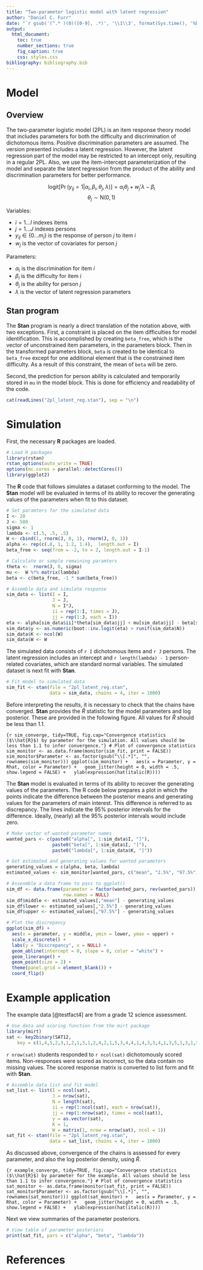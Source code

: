 ```yaml
---
title: "Two-parameter logistic model with latent regression"
author: "Daniel C. Furr"
date: "`r gsub('(^.* )(0)([0-9], .*)', '\\1\\3', format(Sys.time(), '%B %d, %Y'))`"
output:
  html_document:
    toc: true
    number_sections: true
    fig_caption: true
    css: styles.css
bibliography: bibliography.bib
---
```


<!-- 
(Title:)  Two-parameter logistic model with latent regression

Author:  Daniel C. Furr

Date:  2016

Abstract:  This case study documents a Stan model for the two-parameter logistic model (2PL) with latent regression. The latent regression portion of the model may be restricted to an intercept only, yielding a standard 2PL. A brief simulation indicates that the Stan model successfully recovers the generating parameters. An example using a grade 12 science assessment is provided.

Keywords:  education, IRT, 2PL. 
--> 


# Model

## Overview

The two-parameter logistic model (2PL) is an item response theory model that includes parameters for both the difficulty and discrimination of dichotomous items. 
Positive discrimination parameters are assumed.
The version presented includes a latent regression. However, the latent regression part of the model may be restricted to an intercept only, resulting in a regular 2PL.
Also, we use the item-intercept parameterization of the model and separate the latent regression from the product of the ability and discrimination parameters for better performance.

$$
  \mathrm{logit} [ \Pr(y_{ij} = 1 | \alpha_i, \beta_i, \theta_j, \lambda) ] =
  \alpha_i \theta_j + w_j' \lambda - \beta_i
$$
$$
  \theta_j \sim \mathrm{N}(0, 1)
$$



Variables:

* $i = 1 \ldots I$ indexes items
* $j = 1 \ldots J$ indexes persons
* $y_{ij} \in \{ 0 \ldots m_i \}$ is the response of person $j$ to item $i$
* $w_{j}$ is the vector of covariates for person $j$

Parameters:

* $\alpha_i$ is the discrimination for item $i$
* $\beta_i$ is the difficulty for item $i$
* $\theta_j$ is the ability for person $j$
* $\lambda$ is the vector of latent regression parameters


## **Stan** program

The **Stan** program is nearly a direct translation of the notation above, with two exceptions. First, a constraint is placed on the item difficulties for model identification. This is accomplished by creating `beta_free`, which is the vector of unconstrained item parameters, in the parameters block. Then in the transformed parameters block, `beta` is created to be identical to `beta_free` except for one additional element that is the constrained item difficulty. As a result of this constraint, the mean of `beta` will be zero.

Second, the prediction for person ability is calculated and temporarily stored in `mu` in the model block. This is done for efficiency and readability of the code.

```r
cat(readLines("2pl_latent_reg.stan"), sep = "\n")
```


# Simulation

First, the necessary **R** packages are loaded.

```r
# Load R packages
library(rstan)
rstan_options(auto_write = TRUE)
options(mc.cores = parallel::detectCores())
library(ggplot2)
```

The **R** code that follows simulates a dataset conforming to the model. The **Stan** model will be evaluated in terms of its ability to recover the generating values of the parameters when fit to this dataset.

```r
# Set paramters for the simulated data
I <- 20
J <- 500
sigma <- 1
lambda <- c(.5, .5, .5)
W <- cbind(1, rnorm(J, 0, 1), rnorm(J, 0, 1))
alpha <- rep(c(.8, 1, 1.2, 1.4),  length.out = I)
beta_free <- seq(from = -2, to = 2, length.out = I-1)

# Calculate or sample remaining paramters
theta <-  rnorm(J, 0, sigma)
mu <-  W %*% matrix(lambda)
beta <- c(beta_free, -1 * sum(beta_free))

# Assemble data and simulate response
sim_data <- list(I = I,
                 J = J,
                 N = I*J,
                 ii = rep(1:I, times = J),
                 jj = rep(1:J, each = I))
eta <- alpha[sim_data$ii]*theta[sim_data$jj] + mu[sim_data$jj] - beta[sim_data$ii]
sim_data$y <- as.numeric(boot::inv.logit(eta) > runif(sim_data$N))
sim_data$K <- ncol(W)
sim_data$W <- W
```

The simulated data consists of `r I` dichotomous items and `r J` persons. The latent regression includes an intercept and `r length(lambda) - 1` person-related covariates, which are standard normal variables. The simulated dataset is next fit with **Stan**.

```r
# Fit model to simulated data
sim_fit <- stan(file = "2pl_latent_reg.stan",
                data = sim_data, chains = 4, iter = 1000)
```

Before interpreting the results, it is necessary to check that the chains have converged. **Stan** provides the $\hat{R}$ statistic for the model parameters and log posterior. These are provided in the following figure. All values for $\hat{R}$ should be less than 1.1.

```{r sim_converge, tidy=TRUE, fig.cap="Convergence statistics ($\\hat{R}$) by parameter for the simulation. All values should be less than 1.1 to infer convergence."}
# Plot of convergence statistics
sim_monitor <- as.data.frame(monitor(sim_fit, print = FALSE))
sim_monitor$Parameter <- as.factor(gsub("\\[.*]", "", rownames(sim_monitor)))
ggplot(sim_monitor) +
  aes(x = Parameter, y = Rhat, color = Parameter) +
  geom_jitter(height = 0, width = .5, show.legend = FALSE) +
  ylab(expression(hat(italic(R))))
```

The **Stan** model is evaluated in terms of its ability to recover the generating values of the parameters. The R code below prepares a plot in which the points indicate the difference between the posterior means and generating values for the parameters of main interest. This difference is referred to as discrepancy. The lines indicate the 95% posterior intervals for the difference. Ideally, (nearly) all the 95% posterior intervals would include zero.

```r
# Make vector of wanted parameter names
wanted_pars <- c(paste0("alpha[", 1:sim_data$I, "]"),
                 paste0("beta[", 1:sim_data$I, "]"),
                 paste0("lambda[", 1:sim_data$K, "]"))

# Get estimated and generating values for wanted parameters
generating_values = c(alpha, beta, lambda)
estimated_values <- sim_monitor[wanted_pars, c("mean", "2.5%", "97.5%")]

# Assesmble a data frame to pass to ggplot()
sim_df <- data.frame(parameter = factor(wanted_pars, rev(wanted_pars)),
                     row.names = NULL)
sim_df$middle <- estimated_values[,"mean"] - generating_values
sim_df$lower <- estimated_values[,"2.5%"] - generating_values
sim_df$upper <- estimated_values[,"97.5%"] - generating_values

# Plot the discrepancy
ggplot(sim_df) +
  aes(x = parameter, y = middle, ymin = lower, ymax = upper) +
  scale_x_discrete() +
  labs(y = "Discrepancy", x = NULL) +
  geom_abline(intercept = 0, slope = 0, color = "white") +
  geom_linerange() +
  geom_point(size = 2) +
  theme(panel.grid = element_blank()) +
  coord_flip()
```


# Example application

The example data [@testfact4] are from a grade 12 science assessment. 

```r
# Use data and scoring function from the mirt package
library(mirt)
sat <- key2binary(SAT12,
    key = c(1,4,5,2,3,1,2,1,3,1,2,4,2,1,5,3,4,4,1,4,3,3,4,1,3,5,1,3,1,5,4,5))
```

`r nrow(sat)` students responded to `r ncol(sat)` dichotomously scored items. Non-responses were scored as incorrect, so the data contain no missing values. The scored response matrix is converted to list form and fit with **Stan**.

```r
# Assemble data list and fit model
sat_list <- list(I = ncol(sat),
                 J = nrow(sat),
                 N = length(sat),
                 ii = rep(1:ncol(sat), each = nrow(sat)),
                 jj = rep(1:nrow(sat), times = ncol(sat)),
                 y = as.vector(sat),
                 K = 1,
                 W = matrix(1, nrow = nrow(sat), ncol = 1))
sat_fit <- stan(file = "2pl_latent_reg.stan", 
                data = sat_list, chains = 4, iter = 1000)
```

As discussed above, convergence of the chains is assessed for every parameter, and also the log posterior density, using $\hat{R}$.

```{r example_converge, tidy=TRUE, fig.cap="Convergence statistics ($\\hat{R}$) by parameter for the example. All values should be less than 1.1 to infer convergence."}
# Plot of convergence statistics
sat_monitor <- as.data.frame(monitor(sat_fit, print = FALSE))
sat_monitor$Parameter <- as.factor(gsub("\\[.*]", "", rownames(sat_monitor)))
ggplot(sat_monitor) +
  aes(x = Parameter, y = Rhat, color = Parameter) +
  geom_jitter(height = 0, width = .5, show.legend = FALSE) +
  ylab(expression(hat(italic(R))))
```

Next we view summaries of the parameter posteriors.

```r
# View table of parameter posteriors
print(sat_fit, pars = c("alpha", "beta", "lambda"))
```


# References

<!-- This comment causes section to be numbered -->

